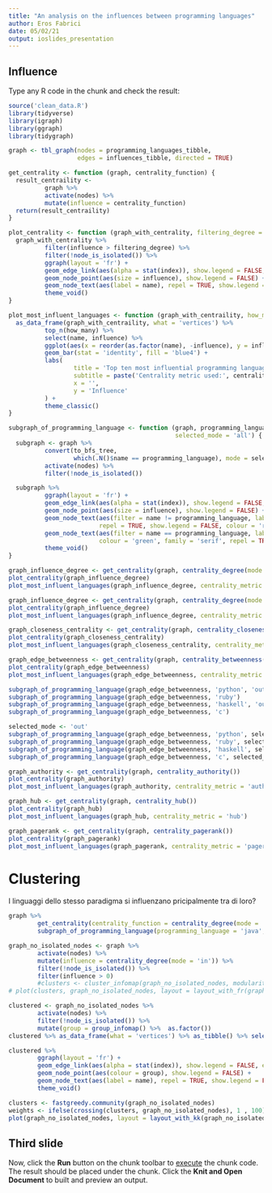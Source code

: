 ```yaml
---
title: "An analysis on the influences between programming languages"
author: Eros Fabrici
date: 05/02/21
output: ioslides_presentation
---
```


## Influence

Type any R code in the chunk and check the result:

```r
source('clean_data.R')
library(tidyverse)
library(igraph)
library(ggraph)
library(tidygraph)

graph <- tbl_graph(nodes = programming_languages_tibble,
                   edges = influences_tibble, directed = TRUE)
```
```r
get_centrality <- function (graph, centrality_function) {
  result_centraility <-
          graph %>%
          activate(nodes) %>%
          mutate(influence = centrality_function)
  return(result_centraility)
}

plot_centrality <- function (graph_with_centrality, filtering_degree = 0) {
  graph_with_centrality %>%
          filter(influence > filtering_degree) %>%
          filter(!node_is_isolated()) %>%
          ggraph(layout = 'fr') +
          geom_edge_link(aes(alpha = stat(index)), show.legend = FALSE, edge_colour = 'grey66') +
          geom_node_point(aes(size = influence), show.legend = FALSE) +
          geom_node_text(aes(label = name), repel = TRUE, show.legend = FALSE, colour = 'red', family = 'serif') +
          theme_void()
}

plot_most_influent_languages <- function (graph_with_centraility, how_many = 10, centrality_metric) {
  as_data_frame(graph_with_centraility, what = 'vertices') %>%
          top_n(how_many) %>%
          select(name, influence) %>%
          ggplot(aes(x = reorder(as.factor(name), -influence), y = influence)) +
          geom_bar(stat = 'identity', fill = 'blue4') +
          labs(
                  title = 'Top ten most influential programming languages',
                  subtitle = paste('Centrality metric used:', centrality_metric),
                  x = '',
                  y = 'Influence'
          ) +
          theme_classic()
}

subgraph_of_programming_language <- function (graph, programming_language,
                                              selected_mode = 'all') {
  subgraph <- graph %>%
          convert(to_bfs_tree,
                  which(.N()$name == programming_language), mode = selected_mode) %>%
          activate(nodes) %>%
          filter(!node_is_isolated())

  subgraph %>%
          ggraph(layout = 'fr') +
          geom_edge_link(aes(alpha = stat(index)), show.legend = FALSE, edge_colour = 'grey66') +
          geom_node_point(aes(size = influence), show.legend = FALSE) +
          geom_node_text(aes(filter = name != programming_language, label = name),
                         repel = TRUE, show.legend = FALSE, colour = 'red', family = 'serif') +
          geom_node_text(aes(filter = name == programming_language, label = name),
                         colour = 'green', family = 'serif', repel = TRUE, show.legend = FALSE) +
          theme_void()
}
```

```r
graph_influence_degree <- get_centrality(graph, centrality_degree(mode = 'in'))
plot_centrality(graph_influence_degree)
plot_most_influent_languages(graph_influence_degree, centrality_metric = 'in-degree')
```

```r
graph_influence_degree <- get_centrality(graph, centrality_degree(mode = 'out'))
plot_centrality(graph_influence_degree)
plot_most_influent_languages(graph_influence_degree, centrality_metric = 'out-degree')
```
```r
graph_closeness_centrality <- get_centrality(graph, centrality_closeness(mode = 'in'))
plot_centrality(graph_closeness_centrality)
plot_most_influent_languages(graph_closeness_centrality, centrality_metric = 'closeness')
```
```r
graph_edge_betweenness <- get_centrality(graph, centrality_betweenness())
plot_centrality(graph_edge_betweenness)
plot_most_influent_languages(graph_edge_betweenness, centrality_metric = 'betweenness')
```
```r
subgraph_of_programming_language(graph_edge_betweenness, 'python', 'out')
subgraph_of_programming_language(graph_edge_betweenness, 'ruby')
subgraph_of_programming_language(graph_edge_betweenness, 'haskell', 'out')
subgraph_of_programming_language(graph_edge_betweenness, 'c')
```
```r
selected_mode <- 'out'
subgraph_of_programming_language(graph_edge_betweenness, 'python', selected_mode)
subgraph_of_programming_language(graph_edge_betweenness, 'ruby', selected_mode)
subgraph_of_programming_language(graph_edge_betweenness, 'haskell', selected_mode)
subgraph_of_programming_language(graph_edge_betweenness, 'c', selected_mode)
```
```r
graph_authority <- get_centrality(graph, centrality_authority())
plot_centrality(graph_authority)
plot_most_influent_languages(graph_authority, centrality_metric = 'authority')
```
```r
graph_hub <- get_centrality(graph, centrality_hub())
plot_centrality(graph_hub)
plot_most_influent_languages(graph_hub, centrality_metric = 'hub')
```
```r
graph_pagerank <- get_centrality(graph, centrality_pagerank())
plot_centrality(graph_pagerank)
plot_most_influent_languages(graph_pagerank, centrality_metric = 'pagerank')
```
# Clustering
I linguaggi dello stesso paradigma si influenzano pricipalmente tra di loro?
```r
graph %>%
        get_centrality(centrality_function = centrality_degree(mode = 'in')) %>%
        subgraph_of_programming_language(programming_language = 'java', selected_mode = 'out')
```
```r
graph_no_isolated_nodes <- graph %>%
        activate(nodes) %>%
        mutate(influence = centrality_degree(mode = 'in')) %>%
        filter(!node_is_isolated()) %>%
        filter(influence > 0)
        #clusters <- cluster_infomap(graph_no_isolated_nodes, modularity = FALSE)
# plot(clusters, graph_no_isolated_nodes, layout = layout_with_fr(graph_no_isolated_nodes))

clustered <- graph_no_isolated_nodes %>%
        activate(nodes) %>%
        filter(!node_is_isolated()) %>%
        mutate(group = group_infomap() %>%  as.factor())
clustered %>% as_data_frame(what = 'vertices') %>% as_tibble() %>% select(group) %>% distinct() %>% count()

clustered %>%
        ggraph(layout = 'fr') +
        geom_edge_link(aes(alpha = stat(index)), show.legend = FALSE, edge_colour = 'grey66') +
        geom_node_point(aes(colour = group), show.legend = FALSE) +
        geom_node_text(aes(label = name), repel = TRUE, show.legend = FALSE, colour = 'red', family = 'serif') +
        theme_void()

clusters <- fastgreedy.community(graph_no_isolated_nodes)
weights <- ifelse(crossing(clusters, graph_no_isolated_nodes), 1 , 100)
plot(graph_no_isolated_nodes, layout = layout_with_kk(graph_no_isolated_nodes, weights = weights))
```


## Third slide

Now, click the **Run** button on the chunk toolbar to [execute](https://www.jetbrains.com/help/pycharm/r-markdown.html#run-r-code) the chunk code. The result should be placed under the chunk.
Click the **Knit and Open Document** to built and preview an output.